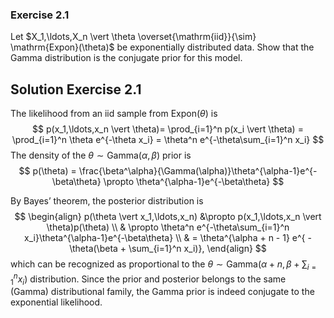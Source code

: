 
### Exercise 2.1
Let $X_1,\ldots,X_n \vert \theta \overset{\mathrm{iid}}{\sim} \mathrm{Expon}(\theta)$ be exponentially distributed data. Show that the Gamma distribution is the conjugate prior for this model.

::: {#prob:expon_post .callout-note icon="false" collapse="true"}
## Solution Exercise 2.1
The likelihood from an iid sample from $\mathrm{Expon}(\theta)$ is 
$$
p(x_1,\ldots,x_n \vert \theta)= \prod_{i=1}^n p(x_i \vert \theta) = 
  \prod_{i=1}^n \theta e^{-\theta x_i} = \theta^n e^{-\theta\sum_{i=1}^n x_i}
$$ The density of the $\theta \sim \mathrm{Gamma}(\alpha,\beta)$ prior is $$
p(\theta) =  \frac{\beta^\alpha}{\Gamma(\alpha)}\theta^{\alpha-1}e^{-\beta\theta} 
             \propto \theta^{\alpha-1}e^{-\beta\theta}
$$

By Bayes' theorem, the posterior distribution is 
$$
\begin{align}
  p(\theta \vert x_1,\ldots,x_n) &\propto p(x_1,\ldots,x_n \vert \theta)p(\theta)   \\
 & \propto \theta^n e^{-\theta\sum_{i=1}^n x_i}\theta^{\alpha-1}e^{-\beta\theta}  \\
 & =  \theta^{\alpha + n - 1} e^{ -\theta(\beta + \sum_{i=1}^n x_i)},
\end{align}
$$ 
which can be recognized as proportional to the $\theta \sim \mathrm{Gamma}(\alpha +n,\beta + \sum\nolimits_{i=1}^n x_i)$ distribution. Since the prior and posterior belongs to the same (Gamma) distributional family, the Gamma prior is indeed conjugate to the exponential likelihood.
:::